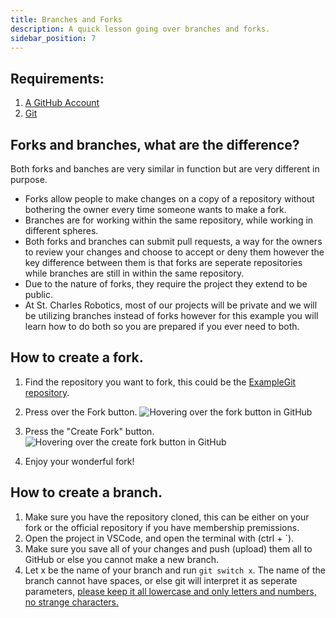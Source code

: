 ```yaml
---
title: Branches and Forks
description: A quick lesson going over branches and forks.
sidebar_position: 7
---
```


## Requirements:
1. [A GitHub Account](https://github.com/signup)
2. [Git](../download)

## Forks and branches, what are the difference?
Both forks and banches are very similar in function but are very different in purpose.

 * Forks allow people to make changes on a copy of a repository without bothering the owner every time someone wants to make a fork.
 * Branches are for working within the same repository, while working in different spheres.
 * Both forks and branches can submit pull requests, a way for the owners to review your changes and choose to accept or deny them however the key difference between them is that forks are seperate repositories while branches are still in within the same repository.
 * Due to the nature of forks, they require the project they extend to be public.
 * At St. Charles Robotics, most of our projects will be private and we will be utilizing branches instead of forks however for this example you will learn how to do both so you are prepared if you ever need to both.

## How to create a fork.
1. Find the repository you want to fork, this could be the [ExampleGit repository](https://github.com/Cardinal-Robotics/ExampleGit).
2. Press over the Fork button.
![Hovering over the fork button in GitHub](./images/branches/hoverForkButton.png)


3. Press the "Create Fork" button.
![Hovering over the create fork button in GitHub](./images/branches/createFork.png)

4. Enjoy your wonderful fork!

## How to create a branch.
1. Make sure you have the repository cloned, this can be either on your fork or the official repository if you have membership premissions.
2. Open the project in VSCode, and open the terminal with (ctrl + \`).
3. Make sure you save all of your changes and push (upload) them all to GitHub or else you cannot make a new branch.
4. Let x be the name of your branch and run `git switch x`. The name of the branch cannot have spaces, or else git will interpret it as seperate parameters, <ins>please keep it all lowercase and only letters and numbers, no strange characters.</ins>